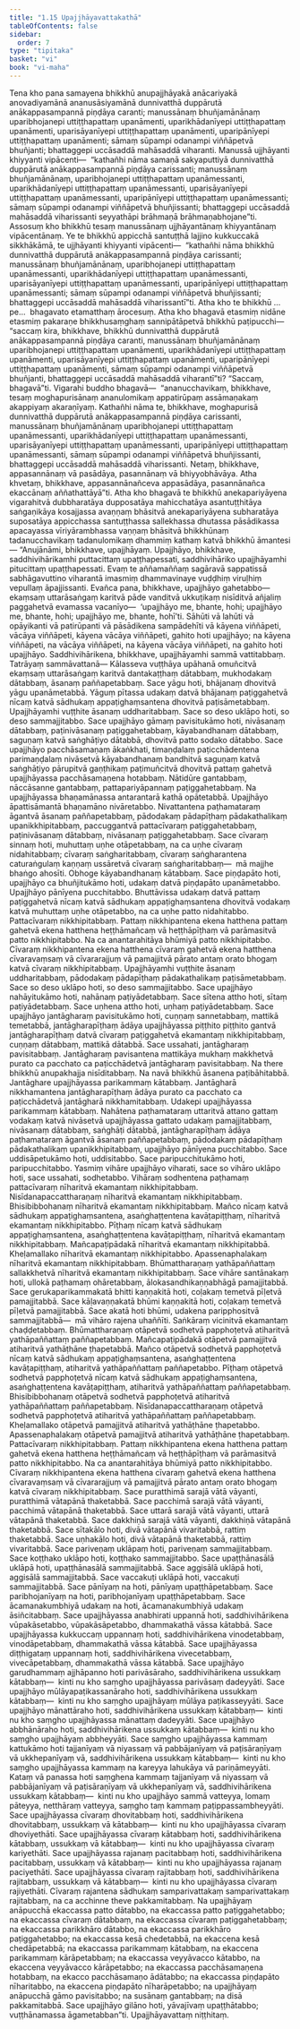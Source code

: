 ```yaml
---
title: "1.15 Upajjhāyavattakathā"
tableOfContents: false
sidebar:
  order: 7
type: "tipitaka"
basket: "vi"
book: "vi-maha"
---
```



<DynamicBreadcrumb />

<Division number="64" book="vi-maha">

<Paragraph number="251" book="vi-maha">
Tena kho pana samayena bhikkhū anupajjhāyakā anācariyakā anovadiyamānā ananusāsiyamānā dunnivatthā duppārutā anākappasampannā piṇḍāya caranti; manussānaṃ bhuñjamānānaṃ uparibhojanepi uttiṭṭhapattaṃ upanāmenti, uparikhādanīyepi uttiṭṭhapattaṃ upanāmenti, uparisāyanīyepi uttiṭṭhapattaṃ upanāmenti, uparipānīyepi uttiṭṭhapattaṃ upanāmenti; sāmaṃ sūpampi odanampi viññāpetvā bhuñjanti; bhattaggepi uccāsaddā mahāsaddā viharanti. Manussā ujjhāyanti khiyyanti vipācenti—  “kathañhi nāma samaṇā sakyaputtiyā dunnivatthā duppārutā anākappasampannā piṇḍāya carissanti; manussānaṃ bhuñjamānānaṃ, uparibhojanepi uttiṭṭhapattaṃ upanāmessanti, uparikhādanīyepi uttiṭṭhapattaṃ upanāmessanti, uparisāyanīyepi uttiṭṭhapattaṃ upanāmessanti, uparipānīyepi uttiṭṭhapattaṃ upanāmessanti; sāmaṃ sūpampi odanampi viññāpetvā bhuñjissanti; bhattaggepi uccāsaddā mahāsaddā viharissanti seyyathāpi brāhmaṇā brāhmaṇabhojane”ti.
</Paragraph>

<Paragraph number="252" book="vi-maha">
Assosuṃ kho bhikkhū tesaṃ manussānaṃ ujjhāyantānaṃ khiyyantānaṃ vipācentānaṃ. Ye te bhikkhū appicchā santuṭṭhā lajjino kukkuccakā sikkhākāmā, te ujjhāyanti khiyyanti vipācenti—  “kathañhi nāma bhikkhū dunnivatthā duppārutā anākappasampannā piṇḍāya carissanti; manussānaṃ bhuñjamānānaṃ, uparibhojanepi uttiṭṭhapattaṃ upanāmessanti, uparikhādanīyepi uttiṭṭhapattaṃ upanāmessanti, uparisāyanīyepi uttiṭṭhapattaṃ upanāmessanti, uparipānīyepi uttiṭṭhapattaṃ upanāmessanti; sāmaṃ sūpampi odanampi viññāpetvā bhuñjissanti; bhattaggepi uccāsaddā mahāsaddā viharissantī”ti. Atha kho te bhikkhū …pe…  bhagavato etamatthaṃ ārocesuṃ.
</Paragraph>

<Paragraph number="253" book="vi-maha">
Atha kho bhagavā etasmiṃ nidāne etasmiṃ pakaraṇe bhikkhusaṃghaṃ sannipātāpetvā bhikkhū paṭipucchi—  “saccaṃ kira, bhikkhave, bhikkhū dunnivatthā duppārutā anākappasampannā piṇḍāya caranti, manussānaṃ bhuñjamānānaṃ uparibhojanepi uttiṭṭhapattaṃ upanāmenti, uparikhādanīyepi uttiṭṭhapattaṃ upanāmenti, uparisāyanīyepi uttiṭṭhapattaṃ upanāmenti, uparipānīyepi uttiṭṭhapattaṃ upanāmenti, sāmaṃ sūpampi odanampi viññāpetvā bhuñjanti, bhattaggepi uccāsaddā mahāsaddā viharantī”ti? “Saccaṃ, bhagavā”ti. Vigarahi buddho bhagavā—  “ananucchavikaṃ, bhikkhave, tesaṃ moghapurisānaṃ ananulomikaṃ appatirūpaṃ assāmaṇakaṃ akappiyaṃ akaraṇīyaṃ. Kathañhi nāma te, bhikkhave, moghapurisā dunnivatthā duppārutā anākappasampannā piṇḍāya carissanti, manussānaṃ bhuñjamānānaṃ uparibhojanepi uttiṭṭhapattaṃ upanāmessanti, uparikhādanīyepi uttiṭṭhapattaṃ upanāmessanti, uparisāyanīyepi uttiṭṭhapattaṃ upanāmessanti, uparipānīyepi uttiṭṭhapattaṃ upanāmessanti, sāmaṃ sūpampi odanampi viññāpetvā bhuñjissanti, bhattaggepi uccāsaddā mahāsaddā viharissanti. Netaṃ, bhikkhave, appasannānaṃ vā pasādāya, pasannānaṃ vā bhiyyobhāvāya. Atha khvetaṃ, bhikkhave, appasannānañceva appasādāya, pasannānañca ekaccānaṃ aññathattāyā”ti. Atha kho bhagavā te bhikkhū anekapariyāyena vigarahitvā dubbharatāya dupposatāya mahicchatāya asantuṭṭhitāya saṅgaṇikāya kosajjassa avaṇṇaṃ bhāsitvā anekapariyāyena subharatāya suposatāya appicchassa santuṭṭhassa sallekhassa dhutassa pāsādikassa apacayassa vīriyārambhassa vaṇṇaṃ bhāsitvā bhikkhūnaṃ tadanucchavikaṃ tadanulomikaṃ dhammiṃ kathaṃ katvā bhikkhū āmantesi—
</Paragraph>

</Division>
<Division number="65" book="vi-maha">

<Paragraph number="254" book="vi-maha">
“Anujānāmi, bhikkhave, upajjhāyaṃ. Upajjhāyo, bhikkhave, saddhivihārikamhi puttacittaṃ upaṭṭhapessati, saddhivihāriko upajjhāyamhi pitucittaṃ upaṭṭhapessati. Evaṃ te aññamaññaṃ sagāravā sappatissā sabhāgavuttino viharantā imasmiṃ dhammavinaye vuḍḍhiṃ viruḷhiṃ vepullaṃ āpajjissanti. Evañca pana, bhikkhave, upajjhāyo gahetabbo—  ekaṃsaṃ uttarāsaṅgaṃ karitvā pāde vanditvā ukkuṭikaṃ nisīditvā añjaliṃ paggahetvā evamassa vacanīyo—  ‘upajjhāyo me, bhante, hohi; upajjhāyo me, bhante, hohi; upajjhāyo me, bhante, hohī’ti. Sāhūti vā lahūti vā opāyikanti vā patirūpanti vā pāsādikena sampādehīti vā kāyena viññāpeti, vācāya viññāpeti, kāyena vācāya viññāpeti, gahito hoti upajjhāyo; na kāyena viññāpeti, na vācāya viññāpeti, na kāyena vācāya viññāpeti, na gahito hoti upajjhāyo.
</Paragraph>

</Division>
<Division number="66" book="vi-maha">

<Paragraph number="255" book="vi-maha">
Saddhivihārikena, bhikkhave, upajjhāyamhi sammā vattitabbaṃ. Tatrāyaṃ sammāvattanā—
</Paragraph>

<Paragraph number="256" book="vi-maha">
Kālasseva vuṭṭhāya upāhanā omuñcitvā ekaṃsaṃ uttarāsaṅgaṃ karitvā dantakaṭṭhaṃ dātabbaṃ, mukhodakaṃ dātabbaṃ, āsanaṃ paññapetabbaṃ. Sace yāgu hoti, bhājanaṃ dhovitvā yāgu upanāmetabbā. Yāguṃ pītassa udakaṃ datvā bhājanaṃ paṭiggahetvā nīcaṃ katvā sādhukaṃ appaṭighaṃsantena dhovitvā paṭisāmetabbaṃ. Upajjhāyamhi vuṭṭhite āsanaṃ uddharitabbaṃ. Sace so deso uklāpo hoti, so deso sammajjitabbo.
</Paragraph>

<Paragraph number="257" book="vi-maha">
Sace upajjhāyo gāmaṃ pavisitukāmo hoti, nivāsanaṃ dātabbaṃ, paṭinivāsanaṃ paṭiggahetabbaṃ, kāyabandhanaṃ dātabbaṃ, saguṇaṃ katvā saṅghāṭiyo dātabbā, dhovitvā patto sodako dātabbo. Sace upajjhāyo pacchāsamaṇaṃ ākaṅkhati, timaṇḍalaṃ paṭicchādentena parimaṇḍalaṃ nivāsetvā kāyabandhanaṃ bandhitvā saguṇaṃ katvā saṅghāṭiyo pārupitvā gaṇṭhikaṃ paṭimuñcitvā dhovitvā pattaṃ gahetvā upajjhāyassa pacchāsamaṇena hotabbaṃ. Nātidūre gantabbaṃ, nāccāsanne gantabbaṃ, pattapariyāpannaṃ paṭiggahetabbaṃ. Na upajjhāyassa bhaṇamānassa antarantarā kathā opātetabbā. Upajjhāyo āpattisāmantā bhaṇamāno nivāretabbo.
</Paragraph>

<Paragraph number="258" book="vi-maha">
Nivattantena paṭhamataraṃ āgantvā āsanaṃ paññapetabbaṃ, pādodakaṃ pādapīṭhaṃ pādakathalikaṃ upanikkhipitabbaṃ, paccuggantvā pattacīvaraṃ paṭiggahetabbaṃ, paṭinivāsanaṃ dātabbaṃ, nivāsanaṃ paṭiggahetabbaṃ. Sace cīvaraṃ sinnaṃ hoti, muhuttaṃ uṇhe otāpetabbaṃ, na ca uṇhe cīvaraṃ nidahitabbaṃ; cīvaraṃ saṅgharitabbaṃ, cīvaraṃ saṅgharantena caturaṅgulaṃ kaṇṇaṃ ussāretvā cīvaraṃ saṅgharitabbaṃ—  mā majjhe bhaṅgo ahosīti. Obhoge kāyabandhanaṃ kātabbaṃ.
</Paragraph>

<Paragraph number="259" book="vi-maha">
Sace piṇḍapāto hoti, upajjhāyo ca bhuñjitukāmo hoti, udakaṃ datvā piṇḍapāto upanāmetabbo. Upajjhāyo pānīyena pucchitabbo. Bhuttāvissa udakaṃ datvā pattaṃ paṭiggahetvā nīcaṃ katvā sādhukaṃ appaṭighaṃsantena dhovitvā vodakaṃ katvā muhuttaṃ uṇhe otāpetabbo, na ca uṇhe patto nidahitabbo. Pattacīvaraṃ nikkhipitabbaṃ. Pattaṃ nikkhipantena ekena hatthena pattaṃ gahetvā ekena hatthena heṭṭhāmañcaṃ vā heṭṭhāpīṭhaṃ vā parāmasitvā patto nikkhipitabbo. Na ca anantarahitāya bhūmiyā patto nikkhipitabbo. Cīvaraṃ nikkhipantena ekena hatthena cīvaraṃ gahetvā ekena hatthena cīvaravaṃsaṃ vā cīvararajjuṃ vā pamajjitvā pārato antaṃ orato bhogaṃ katvā cīvaraṃ nikkhipitabbaṃ. Upajjhāyamhi vuṭṭhite āsanaṃ uddharitabbaṃ, pādodakaṃ pādapīṭhaṃ pādakathalikaṃ paṭisāmetabbaṃ. Sace so deso uklāpo hoti, so deso sammajjitabbo.
</Paragraph>

<Paragraph number="260" book="vi-maha">
Sace upajjhāyo nahāyitukāmo hoti, nahānaṃ paṭiyādetabbaṃ. Sace sītena attho hoti, sītaṃ paṭiyādetabbaṃ. Sace uṇhena attho hoti, uṇhaṃ paṭiyādetabbaṃ.
</Paragraph>

<Paragraph number="261" book="vi-maha">
Sace upajjhāyo jantāgharaṃ pavisitukāmo hoti, cuṇṇaṃ sannetabbaṃ, mattikā temetabbā, jantāgharapīṭhaṃ ādāya upajjhāyassa piṭṭhito piṭṭhito gantvā jantāgharapīṭhaṃ datvā cīvaraṃ paṭiggahetvā ekamantaṃ nikkhipitabbaṃ, cuṇṇaṃ dātabbaṃ, mattikā dātabbā. Sace ussahati, jantāgharaṃ pavisitabbaṃ. Jantāgharaṃ pavisantena mattikāya mukhaṃ makkhetvā purato ca pacchato ca paṭicchādetvā jantāgharaṃ pavisitabbaṃ. Na there bhikkhū anupakhajja nisīditabbaṃ. Na navā bhikkhū āsanena paṭibāhitabbā. Jantāghare upajjhāyassa parikammaṃ kātabbaṃ. Jantāgharā nikkhamantena jantāgharapīṭhaṃ ādāya purato ca pacchato ca paṭicchādetvā jantāgharā nikkhamitabbaṃ.
</Paragraph>

<Paragraph number="262" book="vi-maha">
Udakepi upajjhāyassa parikammaṃ kātabbaṃ. Nahātena paṭhamataraṃ uttaritvā attano gattaṃ vodakaṃ katvā nivāsetvā upajjhāyassa gattato udakaṃ pamajjitabbaṃ, nivāsanaṃ dātabbaṃ, saṅghāṭi dātabbā, jantāgharapīṭhaṃ ādāya paṭhamataraṃ āgantvā āsanaṃ paññapetabbaṃ, pādodakaṃ pādapīṭhaṃ pādakathalikaṃ upanikkhipitabbaṃ, upajjhāyo pānīyena pucchitabbo. Sace uddisāpetukāmo hoti, uddisitabbo. Sace paripucchitukāmo hoti, paripucchitabbo.
</Paragraph>

<Paragraph number="263" book="vi-maha">
Yasmiṃ vihāre upajjhāyo viharati, sace so vihāro uklāpo hoti, sace ussahati, sodhetabbo. Vihāraṃ sodhentena paṭhamaṃ pattacīvaraṃ nīharitvā ekamantaṃ nikkhipitabbaṃ. Nisīdanapaccattharaṇaṃ nīharitvā ekamantaṃ nikkhipitabbaṃ. Bhisibibbohanaṃ nīharitvā ekamantaṃ nikkhipitabbaṃ. Mañco nīcaṃ katvā sādhukaṃ appaṭighaṃsantena, asaṅghaṭṭentena kavāṭapiṭṭhaṃ, nīharitvā ekamantaṃ nikkhipitabbo. Pīṭhaṃ nīcaṃ katvā sādhukaṃ appaṭighaṃsantena, asaṅghaṭṭentena kavāṭapiṭṭhaṃ, nīharitvā ekamantaṃ nikkhipitabbaṃ. Mañcapaṭipādakā nīharitvā ekamantaṃ nikkhipitabbā. Kheḷamallako nīharitvā ekamantaṃ nikkhipitabbo. Apassenaphalakaṃ nīharitvā ekamantaṃ nikkhipitabbaṃ. Bhūmattharaṇaṃ yathāpaññattaṃ sallakkhetvā nīharitvā ekamantaṃ nikkhipitabbaṃ. Sace vihāre santānakaṃ hoti, ullokā paṭhamaṃ ohāretabbaṃ, ālokasandhikaṇṇabhāgā pamajjitabbā. Sace gerukaparikammakatā bhitti kaṇṇakitā hoti, coḷakaṃ temetvā pīḷetvā pamajjitabbā. Sace kāḷavaṇṇakatā bhūmi kaṇṇakitā hoti, coḷakaṃ temetvā pīḷetvā pamajjitabbā. Sace akatā hoti bhūmi, udakena paripphositvā sammajjitabbā—  mā vihāro rajena uhaññīti. Saṅkāraṃ vicinitvā ekamantaṃ chaḍḍetabbaṃ.
</Paragraph>

<Paragraph number="264" book="vi-maha">
Bhūmattharaṇaṃ otāpetvā sodhetvā papphoṭetvā atiharitvā yathāpaññattaṃ paññapetabbaṃ. Mañcapaṭipādakā otāpetvā pamajjitvā atiharitvā yathāṭhāne ṭhapetabbā. Mañco otāpetvā sodhetvā papphoṭetvā nīcaṃ katvā sādhukaṃ appaṭighaṃsantena, asaṅghaṭṭentena kavāṭapiṭṭhaṃ, atiharitvā yathāpaññattaṃ paññapetabbo. Pīṭhaṃ otāpetvā sodhetvā papphoṭetvā nīcaṃ katvā sādhukaṃ appaṭighaṃsantena, asaṅghaṭṭentena kavāṭapiṭṭhaṃ, atiharitvā yathāpaññattaṃ paññapetabbaṃ. Bhisibibbohanaṃ otāpetvā sodhetvā papphoṭetvā atiharitvā yathāpaññattaṃ paññapetabbaṃ. Nisīdanapaccattharaṇaṃ otāpetvā sodhetvā papphoṭetvā atiharitvā yathāpaññattaṃ paññapetabbaṃ. Kheḷamallako otāpetvā pamajjitvā atiharitvā yathāṭhāne ṭhapetabbo. Apassenaphalakaṃ otāpetvā pamajjitvā atiharitvā yathāṭhāne ṭhapetabbaṃ. Pattacīvaraṃ nikkhipitabbaṃ. Pattaṃ nikkhipantena ekena hatthena pattaṃ gahetvā ekena hatthena heṭṭhāmañcaṃ vā heṭṭhāpīṭhaṃ vā parāmasitvā patto nikkhipitabbo. Na ca anantarahitāya bhūmiyā patto nikkhipitabbo. Cīvaraṃ nikkhipantena ekena hatthena cīvaraṃ gahetvā ekena hatthena cīvaravaṃsaṃ vā cīvararajjuṃ vā pamajjitvā pārato antaṃ orato bhogaṃ katvā cīvaraṃ nikkhipitabbaṃ.
</Paragraph>

<Paragraph number="265" book="vi-maha">
Sace puratthimā sarajā vātā vāyanti, puratthimā vātapānā thaketabbā. Sace pacchimā sarajā vātā vāyanti, pacchimā vātapānā thaketabbā. Sace uttarā sarajā vātā vāyanti, uttarā vātapānā thaketabbā. Sace dakkhiṇā sarajā vātā vāyanti, dakkhiṇā vātapānā thaketabbā. Sace sītakālo hoti, divā vātapānā vivaritabbā, rattiṃ thaketabbā. Sace uṇhakālo hoti, divā vātapānā thaketabbā, rattiṃ vivaritabbā.
</Paragraph>

<Paragraph number="266" book="vi-maha">
Sace pariveṇaṃ uklāpaṃ hoti, pariveṇaṃ sammajjitabbaṃ. Sace koṭṭhako uklāpo hoti, koṭṭhako sammajjitabbo. Sace upaṭṭhānasālā uklāpā hoti, upaṭṭhānasālā sammajjitabbā. Sace aggisālā uklāpā hoti, aggisālā sammajjitabbā. Sace vaccakuṭi uklāpā hoti, vaccakuṭi sammajjitabbā. Sace pānīyaṃ na hoti, pānīyaṃ upaṭṭhāpetabbaṃ. Sace paribhojanīyaṃ na hoti, paribhojanīyaṃ upaṭṭhāpetabbaṃ. Sace ācamanakumbhiyā udakaṃ na hoti, ācamanakumbhiyā udakaṃ āsiñcitabbaṃ.
</Paragraph>

<Paragraph number="267" book="vi-maha">
Sace upajjhāyassa anabhirati uppannā hoti, saddhivihārikena vūpakāsetabbo, vūpakāsāpetabbo, dhammakathā vāssa kātabbā. Sace upajjhāyassa kukkuccaṃ uppannaṃ hoti, saddhivihārikena vinodetabbaṃ, vinodāpetabbaṃ, dhammakathā vāssa kātabbā. Sace upajjhāyassa diṭṭhigataṃ uppannaṃ hoti, saddhivihārikena vivecetabbaṃ, vivecāpetabbaṃ, dhammakathā vāssa kātabbā. Sace upajjhāyo garudhammaṃ ajjhāpanno hoti parivāsāraho, saddhivihārikena ussukkaṃ kātabbaṃ—  kinti nu kho saṃgho upajjhāyassa parivāsaṃ dadeyyāti. Sace upajjhāyo mūlāyapaṭikassanāraho hoti, saddhivihārikena ussukkaṃ kātabbaṃ—  kinti nu kho saṃgho upajjhāyaṃ mūlāya paṭikasseyyāti. Sace upajjhāyo mānattāraho hoti, saddhivihārikena ussukkaṃ kātabbaṃ—  kinti nu kho saṃgho upajjhāyassa mānattaṃ dadeyyāti. Sace upajjhāyo abbhānāraho hoti, saddhivihārikena ussukkaṃ kātabbaṃ—  kinti nu kho saṃgho upajjhāyaṃ abbheyyāti. Sace saṃgho upajjhāyassa kammaṃ kattukāmo hoti tajjanīyaṃ vā niyassaṃ vā pabbājanīyaṃ vā paṭisāraṇīyaṃ vā ukkhepanīyaṃ vā, saddhivihārikena ussukkaṃ kātabbaṃ—  kinti nu kho saṃgho upajjhāyassa kammaṃ na kareyya lahukāya vā pariṇāmeyyāti. Kataṃ vā panassa hoti saṃghena kammaṃ tajjanīyaṃ vā niyassaṃ vā pabbājanīyaṃ vā paṭisāraṇīyaṃ vā ukkhepanīyaṃ vā, saddhivihārikena ussukkaṃ kātabbaṃ—  kinti nu kho upajjhāyo sammā vatteyya, lomaṃ pāteyya, netthāraṃ vatteyya, saṃgho taṃ kammaṃ paṭippassambheyyāti.
</Paragraph>

<Paragraph number="268" book="vi-maha">
Sace upajjhāyassa cīvaraṃ dhovitabbaṃ hoti, saddhivihārikena dhovitabbaṃ, ussukkaṃ vā kātabbaṃ—  kinti nu kho upajjhāyassa cīvaraṃ dhoviyethāti. Sace upajjhāyassa cīvaraṃ kātabbaṃ hoti, saddhivihārikena kātabbaṃ, ussukkaṃ vā kātabbaṃ—  kinti nu kho upajjhāyassa cīvaraṃ kariyethāti. Sace upajjhāyassa rajanaṃ pacitabbaṃ hoti, saddhivihārikena pacitabbaṃ, ussukkaṃ vā kātabbaṃ—  kinti nu kho upajjhāyassa rajanaṃ paciyethāti. Sace upajjhāyassa cīvaraṃ rajitabbaṃ hoti, saddhivihārikena rajitabbaṃ, ussukkaṃ vā kātabbaṃ—  kinti nu kho upajjhāyassa cīvaraṃ rajiyethāti. Cīvaraṃ rajantena sādhukaṃ samparivattakaṃ samparivattakaṃ rajitabbaṃ, na ca acchinne theve pakkamitabbaṃ.
</Paragraph>

<Paragraph number="269" book="vi-maha">
Na upajjhāyaṃ anāpucchā ekaccassa patto dātabbo, na ekaccassa patto paṭiggahetabbo; na ekaccassa cīvaraṃ dātabbaṃ, na ekaccassa cīvaraṃ paṭiggahetabbaṃ; na ekaccassa parikkhāro dātabbo, na ekaccassa parikkhāro paṭiggahetabbo; na ekaccassa kesā chedetabbā, na ekaccena kesā chedāpetabbā; na ekaccassa parikammaṃ kātabbaṃ, na ekaccena parikammaṃ kārāpetabbaṃ; na ekaccassa veyyāvacco kātabbo, na ekaccena veyyāvacco kārāpetabbo; na ekaccassa pacchāsamaṇena hotabbaṃ, na ekacco pacchāsamaṇo ādātabbo; na ekaccassa piṇḍapāto nīharitabbo, na ekaccena piṇḍapāto nīharāpetabbo; na upajjhāyaṃ anāpucchā gāmo pavisitabbo; na susānaṃ gantabbaṃ; na disā pakkamitabbā. Sace upajjhāyo gilāno hoti, yāvajīvaṃ upaṭṭhātabbo; vuṭṭhānamassa āgametabban”ti.

</Paragraph>
</Division>

<Paragraph number="270" type="center" book="vi-maha">
Upajjhāyavattaṃ niṭṭhitaṃ.
</Paragraph>
